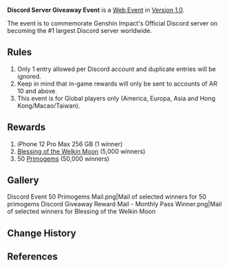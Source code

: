 {{Event
|name              = Discord Server Giveaway
|image             = Top Server Discord Giveaway.jpg
|type              = Web
|group             = Social Media
|time_known        = yes
|time_start        = 2020-10-30 12:00:00
|time_start_offset = GMT+8
|time_end          = 2020-11-05 12:00:00
|time_end_offset   = GMT+8
|link              = https://twitter.com/GenshinImpact/status/1322025437568983043
|link2             = https://discord.gg/GenshinImpact
|link2name         = Discord Link
}}
'''Discord Server Giveaway Event''' is a [[Web Event]] in [[Version 1.0]].

The event is to commemorate Genshin Impact's Official Discord server on becoming the #1 largest Discord server worldwide.

==Rules==
# Only 1 entry allowed per Discord account and duplicate entries will be ignored.
# Keep in mind that in-game rewards will only be sent to accounts of AR 10 and above.
# This event is for Global players only (America, Europa, Asia and Hong Kong/Macao/Taiwan).

==Rewards==
# iPhone 12 Pro Max 256 GB (1 winner)
# [[Blessing of the Welkin Moon]] (5,000 winners)
# 50 [[Primogems]] (50,000 winners)

==Gallery==
<gallery>
Discord Event 50 Primogems Mail.png|Mail of selected winners for 50 primogems
Discord Giveaway Reward Mail - Monthly Pass Winner.png|Mail of selected winners for Blessing of the Welkin Moon
</gallery>

==Change History==
{{Change History|1.0}}

==References==
{{Reflist}}